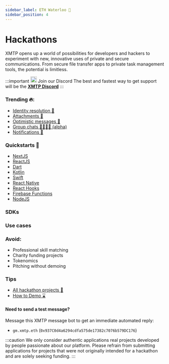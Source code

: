 ```yaml
---
sidebar_label: ETH Waterloo 🍁
sidebar_position: 4
---
```



# Hackathons

XMTP opens up a world of possibilities for developers and hackers to experiment with new, innovative uses of private and secure communications. From secure file transfer apps to private task management tools, the potential is limitless.

<div class="discord">

:::important <img src="/img/discord.svg" width="20"/> Join our Discord
The best and fastest way to get support will be the [**XMTP Discord**](https://discord.com/invite/xmtp)
:::

</div>

### Trending 🔥:

- [Identity resolution 🔑](/docs/tutorials/identity-resolution)
- [Attachments 📸](/docs/build/attachments)
- [Optimistic messages 💨](/docs/tutorials/optimistic-sending)
- [Group chats 👩‍👩‍👧‍👦 (alpha)](/docs/build/group-chats)
- [Notifications 🔔](/docs/build/notifications)

### Quickstarts 🏁

- [NextJS](/docs/developer-quickstart)
- [ReactJS](https://github.com/fabriguespe/xmtp-quickstart-reactjs)
- [Dart](https://github.com/xmtp/xmtp-android)
- [Kotlin](https://github.com/xmtp/xmtp-flutter)
- [Swift](https://github.com/xmtp/xmtp-ios)
- [React Native](https://github.com/fabriguespe/xmtp-react-native-quickstart)
- [React Hooks](https://github.com/fabriguespe/xmtp-hooks-quickstart)
- [Firebase Functions](https://github.com/fabriguespe/xmtp-firebase-functions)
- [NodeJS](https://github.com/fabriguespe/xmtp-quickstart-node)

### SDKs


<SDKs />

### Use cases


<Usecases />

### Avoid:

- Professional skill matching
- Charity funding projects
- Tokenomics
- Pitching without demoing

### Tips

- [All hackathon projects 📖](https://xmtplabs.notion.site/a769d036fda24957ac4a58dc64d6daf8?v=237b9944eabe4ac4bef00a2a87decf0e&pvs=4)
- [How to Demo ⌛️](/how-to-demo)

#### Need to send a test message?

Message this XMTP message bot to get an immediate automated reply:

- `gm.xmtp.eth` (`0x937C0d4a6294cdfa575de17382c7076b579DC176`)

:::caution We only consider authentic applications
real projects developed by people passionate about our platform. Please
refrain from submitting applications for projects that were not originally
intended for a hackathon and are solely seeking funding.
:::
